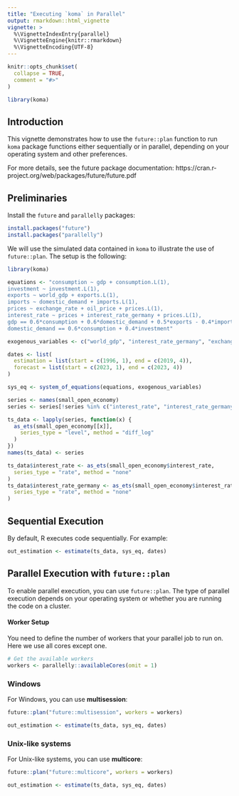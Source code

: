 ```yaml
---
title: "Executing `koma` in Parallel"
output: rmarkdown::html_vignette
vignette: >
  %\VignetteIndexEntry{parallel}
  %\VignetteEngine{knitr::rmarkdown}
  %\VignetteEncoding{UTF-8}
---
```


```r
knitr::opts_chunk$set(
  collapse = TRUE,
  comment = "#>"
)
```

```r
library(koma)
```

## Introduction

This vignette demonstrates how to use the `future::plan` function to run `koma`
package functions either sequentially or in parallel, depending on your
operating system and other preferences.

For more details, see the future package documentation:
https://cran.r-project.org/web/packages/future/future.pdf

## Preliminaries

Install the `future` and `parallelly` packages:

```R
install.packages("future")
install.packages("parallelly")
```

We will use the simulated data contained in `koma` to illustrate the use of `future::plan`. The setup is the following:

```R
library(koma)

equations <- "consumption ~ gdp + consumption.L(1),
investment ~ investment.L(1),
exports ~ world_gdp + exports.L(1),
imports ~ domestic_demand + imports.L(1),
prices ~ exchange_rate + oil_price + prices.L(1),
interest_rate ~ prices + interest_rate_germany + prices.L(1),
gdp == 0.6*consumption + 0.6*domestic_demand + 0.5*exports - 0.4*imports,
domestic_demand == 0.6*consumption + 0.4*investment"

exogenous_variables <- c("world_gdp", "interest_rate_germany", "exchange_rate", "oil_price")

dates <- list(
  estimation = list(start = c(1996, 1), end = c(2019, 4)),
  forecast = list(start = c(2023, 1), end = c(2023, 4))
)

sys_eq <- system_of_equations(equations, exogenous_variables)

series <- names(small_open_economy)
series <- series[!series %in% c("interest_rate", "interest_rate_germany")]

ts_data <- lapply(series, function(x) {
  as_ets(small_open_economy[[x]],
    series_type = "level", method = "diff_log"
  )
})
names(ts_data) <- series

ts_data$interest_rate <- as_ets(small_open_economy$interest_rate,
  series_type = "rate", method = "none"
)
ts_data$interest_rate_germany <- as_ets(small_open_economy$interest_rate_germany,
  series_type = "rate", method = "none"
)
```

## Sequential Execution

By default, R executes code sequentially. For example:

```R
out_estimation <- estimate(ts_data, sys_eq, dates)
```

## Parallel Execution with `future::plan`

To enable parallel execution, you can use `future::plan`. The type of parallel execution depends on your operating system or whether you are running the code on a cluster.

#### Worker Setup
You need to define the number of workers that your parallel job to run on. Here we use all cores except one.

```R
# Get the available workers
workers <- parallelly::availableCores(omit = 1)
```

### Windows

For Windows, you can use **multisession**:

```R
future::plan("future::multisession", workers = workers)

out_estimation <- estimate(ts_data, sys_eq, dates)
```

### Unix-like systems

For Unix-like systems, you can use **multicore**:

```R
future::plan("future::multicore", workers = workers)

out_estimation <- estimate(ts_data, sys_eq, dates)
```
